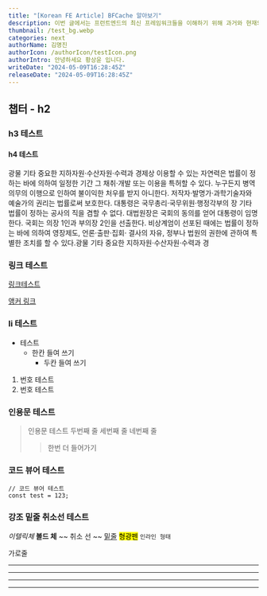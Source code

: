 ```yaml
---
title: "[Korean FE Article] BFCache 알아보기"
description: 이번 글에서는 프런트엔드의 최신 프레임워크들을 이해하기 위해 과거와 현재의 기본 개념들을 설명하며, 현재의 프레임워크들이 어떻게 제약 조건들을 극복하고, 컴파일, 라우팅, 캐싱 등과 같은 기본 요소들을 결합하고 ..
thumbnail: /test_bg.webp
categories: next
authorName: 김명진
authorIcon: /authorIcon/testIcon.png
authorIntro: 안녕하세요 황상윤 입니다.
writeDate: "2024-05-09T16:28:45Z"
releaseDate: "2024-05-09T16:28:45Z"
---
```


## 챕터 - h2

### h3 테스트

#### h4 테스트

광물 기타 중요한 지하자원·수산자원·수력과 경제상 이용할 수 있는 자연력은 법률이 정하는 바에 의하여 일정한 기간 그 채취·개발 또는 이용을 특허할 수 있다.
누구든지 병역의무의 이행으로 인하여 불이익한 처우를 받지 아니한다. 저작자·발명가·과학기술자와 예술가의 권리는 법률로써 보호한다. 대통령은 국무총리·국무위원·행정각부의 장 기타 법률이 정하는 공사의 직을 겸할 수 없다.
대법원장은 국회의 동의를 얻어 대통령이 임명한다. 국회는 의장 1인과 부의장 2인을 선출한다. 비상계엄이 선포된 때에는 법률이 정하는 바에 의하여 영장제도, 언론·출판·집회·
결사의 자유, 정부나 법원의 권한에 관하여 특별한 조치를 할 수 있다.광물 기타 중요한 지하자원·수산자원·수력과 경

### 링크 테스트
[링크테스트](https://dev-dive-projects.vercel.app/posts/example#챕터---h2)

[앵커 링크](#인용문-테스트)

### li 테스트

- 테스트
  - 한칸 들여 쓰기
    - 두칸 들여 쓰기

1. 번호 테스트
2. 번호 테스트

### 인용문 테스트

> 인용문 테스트
> 두번째 줄
> 세번째 줄
> 네번째 줄
>> 한번 더 들어가기

### 코드 뷰어 테스트

```tsx
// 코드 뷰어 테스트
const test = 123;
```

### 강조 밑줄 취소선 테스트

*이텔릭체*
**볼드 체**
~~ 취소 선 ~~
<u>밑줄</u>
<mark>형광펜</mark>
`인라인 형태`

가로줄
******
----
- - -
* * *

